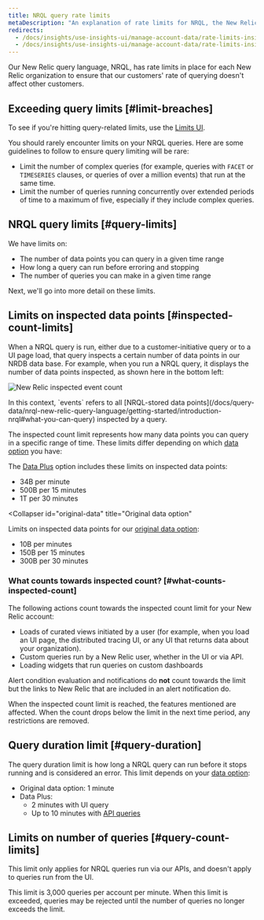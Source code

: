 ```yaml
---
title: NRQL query rate limits
metaDescription: "An explanation of rate limits for NRQL, the New Relic query language"
redirects:
  - /docs/insights/use-insights-ui/manage-account-data/rate-limits-insights-requests
  - /docs/insights/use-insights-ui/manage-account-data/rate-limits-insights
---
```



Our New Relic query language, NRQL, has rate limits in place for each New Relic organization to ensure that our customers' rate of querying doesn't affect other customers.

## Exceeding query limits [#limit-breaches]

To see if you're hitting query-related limits, use the [Limits UI](/docs/data-apis/manage-data/view-system-limits/). 

You should rarely encounter limits on your NRQL queries. Here are some guidelines to follow to ensure query limiting will be rare:

* Limit the number of complex queries (for example, queries with `FACET` or `TIMESERIES` clauses, or queries of over a million events) that run at the same time.
* Limit the number of queries running concurrently over extended periods of time to a maximum of five, especially if they include complex queries.

## NRQL query limits [#query-limits]

We have limits on: 

* The number of data points you can query in a given time range
* How long a query can run before erroring and stopping
* The number of queries you can make in a given time range

Next, we'll go into more detail on these limits.  

## Limits on inspected data points [#inspected-count-limits]

When a NRQL query is run, either due to a customer-initiative query or to a UI page load, that query inspects a certain number of data points in our NRDB data base. For example, when you run a NRQL query, it displays the number of data points inspected, as shown here in the bottom left: 

<img
  title="New Relic inspected event count"
  alt="New Relic inspected event count"
  src={queriesnrqlEventCountinQueryBuilder}
/>
<figcaption> In this context, `events` refers to all [NRQL-stored data points](/docs/query-data/nrql-new-relic-query-language/getting-started/introduction-nrql#what-you-can-query) inspected by a query.
  </figcaption>

The inspected count limit represents how many data points you can query in a specific range of time. These limits differ depending on which [data option](/docs/accounts/accounts-billing/new-relic-one-pricing-billing/data-ingest-billing#data-prices) you have: 

<CollapserGroup>
  <Collapser
    id="data-plus"
    title="Data Plus"
  >

The [Data Plus](/docs/accounts/accounts-billing/new-relic-one-pricing-billing/data-ingest-billing#data-prices) option includes these limits on inspected data points: 

* 34B per minute
* 500B per 15 minutes
* 1T per 30 minutes

</Collapser>

  <Collapser
    id="original-data"
    title="Original data option"
  >

Limits on inspected data points for our [original data option](/docs/accounts/accounts-billing/new-relic-one-pricing-billing/data-ingest-billing#data-prices):

* 10B per minutes
* 150B per 15 minutes
* 300B per 30 minutes
    
</Collapser>
</CollapserGroup>

### What counts towards inspected count? [#what-counts-inspected-count]

The following actions count towards the inspected count limit for your New Relic account:

* Loads of curated views initiated by a user (for example, when you load an <InlinePopover type="apm" /> UI page, the distributed tracing UI, or any UI that returns data about your organization).
* Custom queries run by a New Relic user, whether in the UI or via API.
* Loading widgets that run queries on custom dashboards

Alert condition evaluation and notifications do **not** count towards the limit but the links to New Relic that are included in an alert notification do.

When the inspected count limit is reached, the features mentioned are affected. When the count drops below the limit in the next time period, any restrictions are removed.


## Query duration limit [#query-duration]

The query duration limit is how long a NRQL query can run before it stops running and is considered an error. This limit depends on your [data option](/docs/accounts/accounts-billing/new-relic-one-pricing-billing/data-ingest-billing#data-prices): 

* Original data option: 1 minute
* Data Plus: 
  * 2 minutes with UI query
  * Up to 10 minutes with [API queries](/docs/apis/nerdgraph/examples/async-queries-nrql-tutorial)

## Limits on number of queries [#query-count-limits]

This limit only applies for NRQL queries run via our APIs, and doesn't apply to queries run from the UI. 

This limit is 3,000 queries per account per minute. When this limit is exceeded, queries may be rejected until the number of queries no longer exceeds the limit. 



